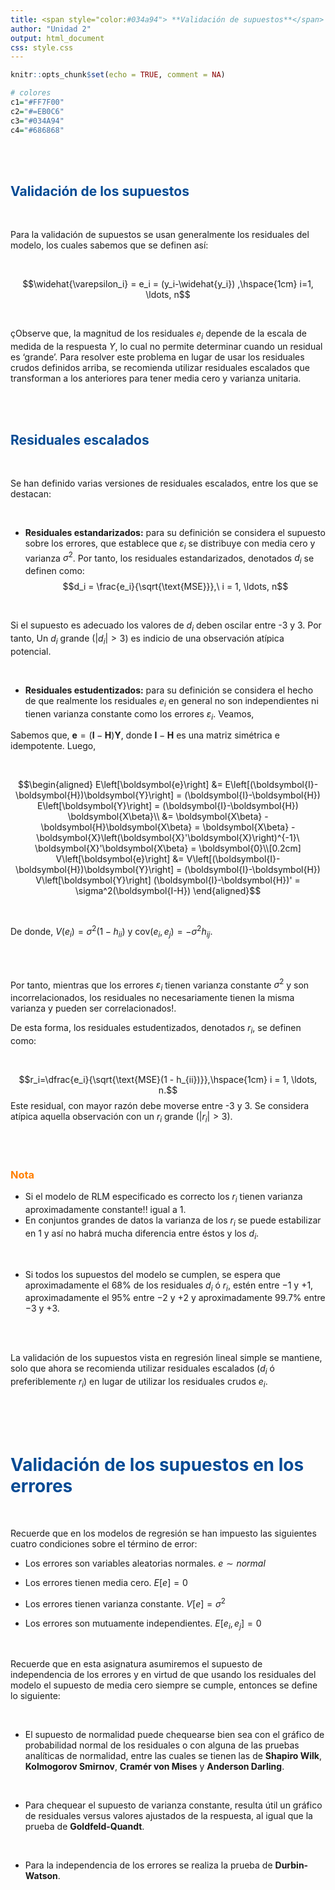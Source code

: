 ```yaml
---
title: <span style="color:#034a94"> **Validación de supuestos**</span>
author: "Unidad 2"
output: html_document
css: style.css
---
```


```r
knitr::opts_chunk$set(echo = TRUE, comment = NA)

# colores
c1="#FF7F00"
c2="#=EB0C6"
c3="#034A94"
c4="#686868"

```

</br></br>


## <span style="color:#034a94"> **Validación de los supuestos**</span>

</br>

Para la validación de supuestos se usan generalmente los residuales del modelo, los cuales sabemos que se definen así:

</br>

<div class="content-box-blue">
$$\widehat{\varepsilon_i} = e_i = (y_i-\widehat{y_i}) ,\hspace{1cm} i=1, \ldots, n$$
</div>

</br>

çObserve que, la magnitud de los residuales $e_i$ depende de la escala de medida de la respuesta $Y$, lo cual no permite determinar cuando un residual es 'grande'. Para resolver este problema en lugar de usar los residuales crudos definidos arriba, se recomienda utilizar residuales escalados que transforman a los anteriores para tener media cero y varianza unitaria.

</br></br>

## <span style="color:#034a94"> **Residuales escalados**</span>

</br>

Se han definido varias versiones de residuales escalados, entre los que se destacan:

</br>

* **Residuales estandarizados:** para su definición se considera el supuesto sobre los errores, que establece que $\varepsilon_i$ se distribuye con media cero y varianza $\sigma^2$. Por tanto, los residuales estandarizados, denotados $d_i$ se definen como:
$$d_i = \frac{e_i}{\sqrt{\text{MSE}}},\ i = 1, \ldots, n$$

</br>

Si el supuesto es adecuado los valores de $d_i$ deben oscilar entre -3 y 3. Por tanto, Un $d_i$ grande ($\vert d_i\vert > 3$) es indicio de una observación atípica potencial.


</br>

* **Residuales estudentizados:** para su definición se considera el hecho de que realmente los residuales $e_i$ en general no son independientes ni tienen varianza constante como los errores $\varepsilon_i$. Veamos,

 Sabemos que, $\boldsymbol{e} = (\boldsymbol{I}-\boldsymbol{H})\boldsymbol{Y}$, donde $\boldsymbol{I}-\boldsymbol{H}$ es una matriz simétrica e idempotente. Luego,

</br>

$$\begin{aligned}
  E\left[\boldsymbol{e}\right] &= E\left[(\boldsymbol{I}-\boldsymbol{H})\boldsymbol{Y}\right] = (\boldsymbol{I}-\boldsymbol{H}) E\left[\boldsymbol{Y}\right] = (\boldsymbol{I}-\boldsymbol{H}) \boldsymbol{X\beta}\\
&= \boldsymbol{X\beta} - \boldsymbol{H}\boldsymbol{X\beta} = \boldsymbol{X\beta} - \boldsymbol{X}\left(\boldsymbol{X}'\boldsymbol{X}\right)^{-1}\ \boldsymbol{X}'\boldsymbol{X\beta} = \boldsymbol{0}\\[0.2cm]
V\left[\boldsymbol{e}\right] &= V\left[(\boldsymbol{I}-\boldsymbol{H})\boldsymbol{Y}\right] = (\boldsymbol{I}-\boldsymbol{H}) V\left[\boldsymbol{Y}\right] (\boldsymbol{I}-\boldsymbol{H})' = \sigma^2(\boldsymbol{I-H})
\end{aligned}$$

</br>

De donde, $V(e_i) = \sigma^2(1-h_{ii})$ y $\text{cov}(e_i, e_j) = -\sigma^2h_{ij}$.
  
</br></br>

Por tanto, mientras que los errores $\varepsilon_i$ tienen varianza constante $\sigma^2$ y son incorrelacionados, los residuales no necesariamente tienen la misma varianza y pueden ser correlacionados!.

De esta forma, los residuales estudentizados, denotados $r_i$, se definen como:

</br>

$$r_i=\dfrac{e_i}{\sqrt{\text{MSE}(1 - h_{ii})}},\hspace{1cm} i = 1, \ldots, n.$$
Este residual, con mayor razón debe moverse entre -3 y 3. Se considera atípica aquella observación con un $r_i$ grande ($\vert r_i\vert > 3$).

</br></br>

<div class="content-box-gray">
### <span style="color:#FF7F00"> **Nota**</span>

* Si el modelo de RLM especificado es correcto los $r_i$ tienen varianza aproximadamente constante!! igual a 1.
* En conjuntos grandes de datos la varianza de los $r_i$ se puede estabilizar en 1 y así no habrá mucha diferencia entre éstos y los $d_i$.

</br>

* Si todos los supuestos del modelo se cumplen, se espera que aproximadamente el 68\% de los residuales $d_i$ ó $r_i$, estén entre $-1$ y $+1$, aproximadamente el 95\% entre $-2$ y $+2$ y aproximadamente 99.7\% entre $-3$ y $+3$.

</div>

</br></br>

La validación de los supuestos vista en regresión lineal simple se mantiene, solo que ahora se recomienda utilizar residuales escalados ($d_i$ ó preferiblemente $r_i$) en lugar de utilizar los residuales crudos $e_i$.


</br></br></br>

# <span style="color:#034a94">**Validación de los supuestos en los errores**</span>

</br>

Recuerde que en los modelos de regresión se han impuesto las siguientes cuatro condiciones sobre el término de error:

<div class="content-box-blue">

* Los errores son variables aleatorias normales. $e \sim normal$

* Los errores tienen media cero. $E[e] = 0$

* Los errores tienen varianza constante. $V[e] = \sigma^{2}$

* Los errores son mutuamente independientes. $E[e_i, e_j] =0$
</div>

</br>

Recuerde que en esta asignatura asumiremos el supuesto de independencia de los errores y en virtud de que usando los residuales del modelo el supuesto de media cero siempre se cumple, entonces se define lo siguiente:

</br>

* El supuesto de normalidad puede chequearse bien sea con el gráfico de probabilidad normal de los residuales o con alguna de las pruebas analíticas de normalidad, entre las cuales se tienen las de **Shapiro Wilk**, **Kolmogorov Smirnov**, **Cramér von Mises** y **Anderson Darling**.

</br>

* Para chequear el supuesto de varianza constante, resulta útil un gráfico de residuales versus valores ajustados de la respuesta, al igual que la prueba de  **Goldfeld-Quandt**. 

</br>

* Para la independencia de los errores se realiza la prueba de **Durbin-Watson**. 

</br></br></br>

